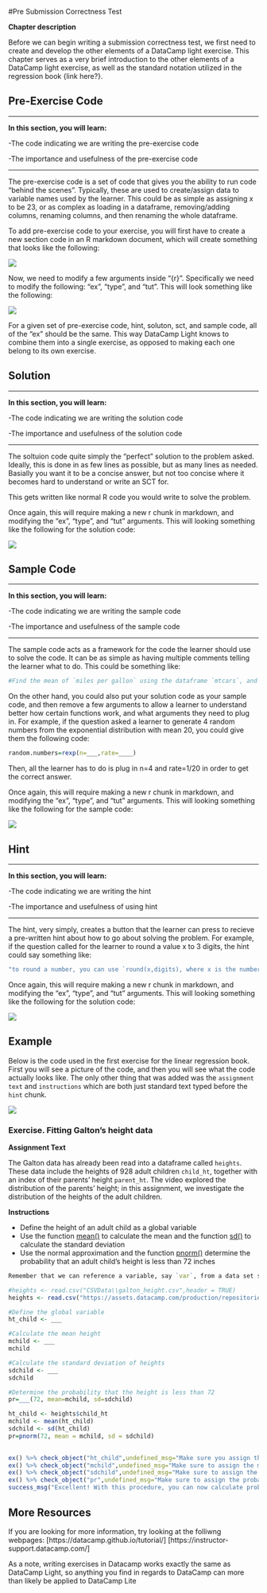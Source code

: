 #Pre Submission Correctness Test

**Chapter description**

Before we can begin writing a submission correctness test, we first need to create and develop the other elements of a DataCamp light exercise. This chapter serves as a very brief introduction to the other elements of a DataCamp light exercise, as well as the standard notation utilized in the regression book {link here?}.

## Pre-Exercise Code 

***

**In this section, you will learn:**

-The code indicating we are writing the pre-exercise code

-The importance and usefulness of the pre-exercise code

***

The pre-exercise code is a set of code that gives you the ability to run code "behind the scenes". Typically, these are used to create/assign data to variable names used by the learner. This could be as simple as assigning x to be 23, or as complex as loading in a dataframe, removing/adding columns, renaming columns, and then renaming the whole dataframe.

To add pre-exercise code to your exercise, you will first have to create a new section code in an R markdown document, which will create something that looks like the following:

![ ](/Users/Jake_/Desktop/Work/SCT-in-R/Pics/Blank.JPG)

Now, we need to modify a few arguments inside "{r}". Specifically we need to modify the following: "ex", "type", and "tut". This will look something like the following:

![ ](/Users/Jake_/Desktop/Work/SCT-in-R/Pics/pe.JPG)

For a given set of pre-exercise code, hint, soluton, sct, and sample code, all of the "ex" should be the same. This way DataCamp Light knows to combine them into a single exercise, as opposed to making each one belong to its own exercise.

## Solution

***

**In this section, you will learn:**

-The code indicating we are writing the solution code

-The importance and usefulness of the solution code

***

The soltuion code quite simply the "perfect" solution to the problem asked. Ideally, this is done in as few lines as possible, but as many lines as needed. Basially you want it to be a concise answer, but not too concise where it becomes hard to understand or write an SCT for.

This gets written like normal R code you would write to solve the problem.

Once again, this will require making a new r chunk in markdown, and modifying the "ex", "type", and "tut" arguments. This will looking something like the following for the solution code:

![ ](/Users/Jake_/Desktop/Work/SCT-in-R/Pics/s.JPG)

## Sample Code 

***

**In this section, you will learn:**

-The code indicating we are writing the sample code

-The importance and usefulness of the sample code

***

The sample code acts as a framework for the code the learner should use to solve the code. It can be as simple as having multiple comments telling the learner what to do. This could be something like:

```r
#Find the mean of `miles per gallon` using the dataframe `mtcars`, and assign the value to `mean.mpg`
```

 On the other hand, you could also put your solution code as your sample code, and then remove a few arguments to allow a learner to understand better how certain functions work, and what arguments they need to plug in. For example, if the question asked a learner to generate 4 random numbers from the exponential distribution with mean 20, you could give them the following code:
 
```r
random.numbers=rexp(n=___,rate=____)
```

Then, all the learner has to do is plug in n=4 and rate=1/20 in order to get the correct answer.

Once again, this will require making a new r chunk in markdown, and modifying the "ex", "type", and "tut" arguments. This will looking something like the following for the sample code:

![ ](/Users/Jake_/Desktop/Work/SCT-in-R/Pics/sc.JPG)

## Hint 

***

**In this section, you will learn:**

-The code indicating we are writing the hint

-The importance and usefulness of using hint

***

The hint, very simply, creates a button that the learner can press to recieve a pre-written hint about how to go about solving the problem. For example, if the question called for the learner to round a value x to 3 digits, the hint could say something like:

```r
"to round a number, you can use `round(x,digits), where x is the number you want to round, and digits is how many digits you would like."
```


Once again, this will require making a new r chunk in markdown, and modifying the "ex", "type", and "tut" arguments. This will looking something like the following for the solution code:

![ ](/Users/Jake_/Desktop/Work/SCT-in-R/Pics/hint.JPG)

## Example

Below is the code used in the first exercise for the linear regression book. First you will see a picture of the code, and then you will see what the code actually looks like. The only other thing that was added was the `assignment text` and `instructions` which are both just standard text typed before the `hint` chunk. 

![ ](/Users/Jake_/Desktop/Work/SCT-in-R/Pics/example.JPG)

### Exercise. Fitting Galton's height data

**Assignment Text**

The Galton data has already been read into a dataframe called `heights`. These data include the heights of 928 adult children `child_ht`, together with an index of their parents' height `parent_ht`.  The video explored the distribution of the parents' height; in this assignment, we investigate the distribution of the heights of the adult children.

**Instructions**

-  Define the height of an adult child as a global variable
-  Use the function [mean()](https://www.rdocumentation.org/packages/base/versions/3.5.0/topics/mean/) to calculate the mean and the function [sd()](https://www.rdocumentation.org/packages/base/versions/3.5.0/topics/sd/) to calculate the standard deviation 
-  Use the normal approximation and the function [pnorm()](https://www.rdocumentation.org/packages/stats/versions/3.5.0/topics/Normal/)  determine the probability that an adult child's height is less than 72 inches

```r
Remember that we can reference a variable, say `var`, from a data set such as `heights`, as `heights$var`.
```

```r
#heights <- read.csv("CSVData\\galton_height.csv",header = TRUE)
heights <- read.csv("https://assets.datacamp.com/production/repositories/2610/datasets/c85ede6c205d22049e766bd08956b225c576255b/galton_height.csv", header = TRUE)
```


```r
#Define the global variable
ht_child <- ___

#Calculate the mean height
mchild <- ___
mchild

#Calculate the standard deviation of heights
sdchild <- ___
sdchild

#Determine the probability that the height is less than 72
pr=___(72, mean=mchild, sd=sdchild)
```


```r
ht_child <- heights$child_ht
mchild <- mean(ht_child)
sdchild <- sd(ht_child)
pr=pnorm(72, mean = mchild, sd = sdchild)
 
```

```r
ex() %>% check_object("ht_child",undefined_msg="Make sure you assign the children's hight to ht_child") %>% check_equal(incorrect_msg="Remember that in order to call a specific column from a dataframe, use the $ operator")
ex() %>% check_object("mchild",undefined_msg="Make sure to assign the mean of the children's heights to `mchild`.")  %>% check_equal()
ex() %>% check_object("sdchild",undefined_msg="Make sure to assign the standard deviation of the children's heights to `sdchild`.") %>% check_equal()
ex() %>% check_object("pr",undefined_msg="Make sure to assign the probability of a child being less than 72 inches to `pr`.") %>% check_equal()
success_msg("Excellent! With this procedure, you can now calculate probabilities for any distribution using a normal curve approximation.")
```


## More Resources

If you are looking for more information, try looking at the folliwng webpages:
[https://datacamp.github.io/tutorial/]
[https://instructor-support.datacamp.com/]

As a note, writing exercises in Datacamp works exactly the same as DataCamp Light, so anything you find in regards to DataCamp can more than likely be applied to DataCamp Lite
